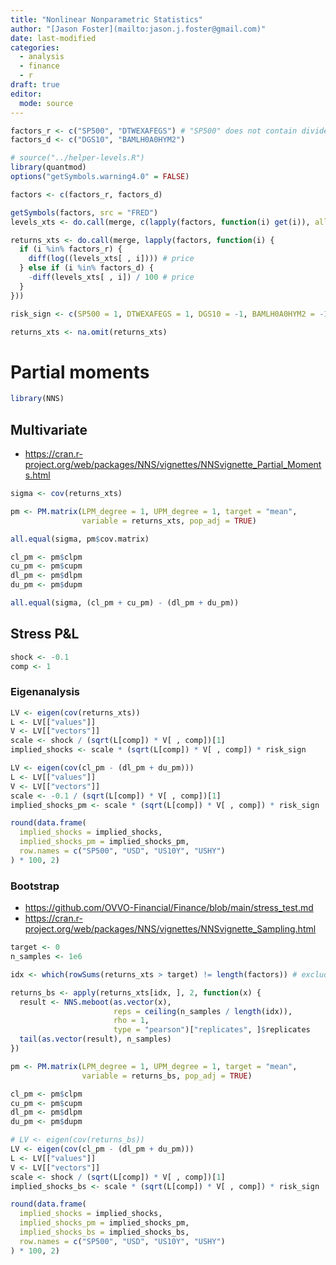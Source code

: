 ```yaml
---
title: "Nonlinear Nonparametric Statistics"
author: "[Jason Foster](mailto:jason.j.foster@gmail.com)"
date: last-modified
categories:
  - analysis
  - finance
  - r
draft: true
editor: 
  mode: source
---
```


```r
factors_r <- c("SP500", "DTWEXAFEGS") # "SP500" does not contain dividends; note: "DTWEXM" discontinued as of Jan 2020
factors_d <- c("DGS10", "BAMLH0A0HYM2")
```

```r
# source("../helper-levels.R")
library(quantmod)
options("getSymbols.warning4.0" = FALSE)

factors <- c(factors_r, factors_d)

getSymbols(factors, src = "FRED")
levels_xts <- do.call(merge, c(lapply(factors, function(i) get(i)), all = TRUE))

returns_xts <- do.call(merge, lapply(factors, function(i) {
  if (i %in% factors_r) {
    diff(log((levels_xts[ , i]))) # price
  } else if (i %in% factors_d) {
    -diff(levels_xts[ , i]) / 100 # price
  }    
}))

risk_sign <- c(SP500 = 1, DTWEXAFEGS = 1, DGS10 = -1, BAMLH0A0HYM2 = -1)
```

```r
returns_xts <- na.omit(returns_xts)
```

# Partial moments

```r
library(NNS)
```

## Multivariate

-   <https://cran.r-project.org/web/packages/NNS/vignettes/NNSvignette_Partial_Moments.html>

```r
sigma <- cov(returns_xts)
```

```r
pm <- PM.matrix(LPM_degree = 1, UPM_degree = 1, target = "mean",
                variable = returns_xts, pop_adj = TRUE)
```

```r
all.equal(sigma, pm$cov.matrix)
```

```r
cl_pm <- pm$clpm
cu_pm <- pm$cupm
dl_pm <- pm$dlpm
du_pm <- pm$dupm
```

```r
all.equal(sigma, (cl_pm + cu_pm) - (dl_pm + du_pm))
```

## Stress P&L

```r
shock <- -0.1
comp <- 1
```

### Eigenanalysis

```r
LV <- eigen(cov(returns_xts))
L <- LV[["values"]]
V <- LV[["vectors"]]
scale <- shock / (sqrt(L[comp]) * V[ , comp])[1]
implied_shocks <- scale * (sqrt(L[comp]) * V[ , comp]) * risk_sign
```

```r
LV <- eigen(cov(cl_pm - (dl_pm + du_pm)))
L <- LV[["values"]]
V <- LV[["vectors"]]
scale <- -0.1 / (sqrt(L[comp]) * V[ , comp])[1]
implied_shocks_pm <- scale * (sqrt(L[comp]) * V[ , comp]) * risk_sign
```

```r
round(data.frame(
  implied_shocks = implied_shocks,
  implied_shocks_pm = implied_shocks_pm,
  row.names = c("SP500", "USD", "US10Y", "USHY")
) * 100, 2)
```

### Bootstrap

- <https://github.com/OVVO-Financial/Finance/blob/main/stress_test.md>
- <https://cran.r-project.org/web/packages/NNS/vignettes/NNSvignette_Sampling.html>

```r
target <- 0
n_samples <- 1e6
```

```r
idx <- which(rowSums(returns_xts > target) != length(factors)) # exclude cupm quadrant
```

```r
returns_bs <- apply(returns_xts[idx, ], 2, function(x) {
  result <- NNS.meboot(as.vector(x),
                       reps = ceiling(n_samples / length(idx)),
                       rho = 1,
                       type = "pearson")["replicates", ]$replicates
  tail(as.vector(result), n_samples)
})
```

```r
pm <- PM.matrix(LPM_degree = 1, UPM_degree = 1, target = "mean",
                variable = returns_bs, pop_adj = TRUE)
```

```r
cl_pm <- pm$clpm
cu_pm <- pm$cupm
dl_pm <- pm$dlpm
du_pm <- pm$dupm
```

```r
# LV <- eigen(cov(returns_bs))
LV <- eigen(cov(cl_pm - (dl_pm + du_pm)))
L <- LV[["values"]]
V <- LV[["vectors"]]
scale <- shock / (sqrt(L[comp]) * V[ , comp])[1]
implied_shocks_bs <- scale * (sqrt(L[comp]) * V[ , comp]) * risk_sign
```

```r
round(data.frame(
  implied_shocks = implied_shocks,
  implied_shocks_pm = implied_shocks_pm,
  implied_shocks_bs = implied_shocks_bs,
  row.names = c("SP500", "USD", "US10Y", "USHY")
) * 100, 2)
```